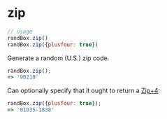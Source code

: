 # zip

```js
// usage
randBox.zip()
randBox.zip({plusfour: true})
```

Generate a random (U.S.) zip code.

```js
randBox.zip();
=> '90210'
```

Can optionally specify that it ought to return a [Zip+4][zip+4]:

```js
randBox.zip({plusfour: true});
=> '01035-1838'
```

[zip+4]: http://vq.io/19rzsve

